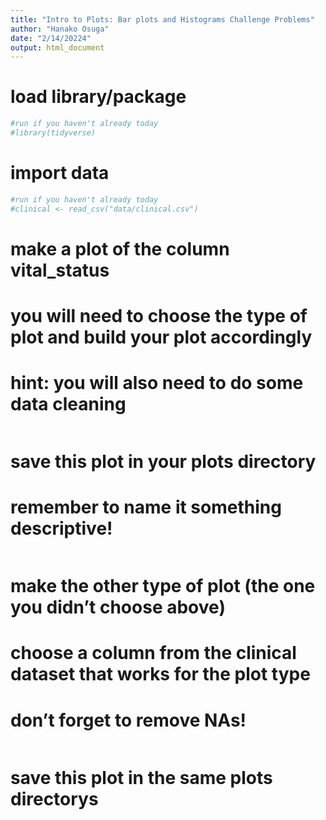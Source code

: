 ```yaml
---
title: "Intro to Plots: Bar plots and Histograms Challenge Problems"
author: "Hanako Osuga"
date: "2/14/20224"
output: html_document
---
```



# load library/package
```r
#run if you haven't already today
#library(tidyverse)
```

# import data
```r
#run if you haven't already today
#clinical <- read_csv("data/clinical.csv")
```

# make a plot of the column vital_status
# you will need to choose the type of plot and build your plot accordingly
# hint: you will also need to do some data cleaning
```r





```

# save this plot in your plots directory
# remember to name it something descriptive!
```r



```





# make the other type of plot (the one you didn't choose above)
# choose a column from the clinical dataset that works for the plot type
# don't forget to remove NAs!
```r





```


# save this plot in the same plots directorys
```r



```


